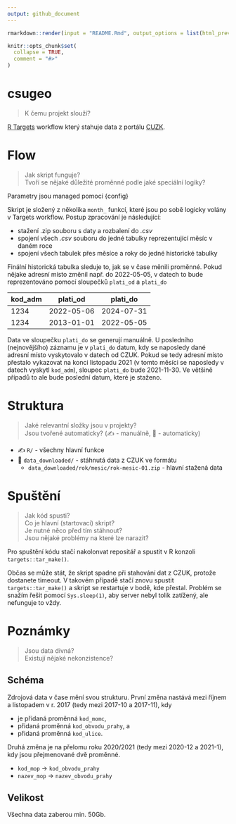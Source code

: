 ```yaml
---
output: github_document
---
```


<!-- README.md is generated from README.Rmd. Please edit that file -->

```r
rmarkdown::render(input = "README.Rmd", output_options = list(html_preview = FALSE))
```

```r
knitr::opts_chunk$set(
  collapse = TRUE,
  comment = "#>"
)
```

# csugeo

> K čemu projekt slouží?

[R Targets](https://books.ropensci.org/targets/) workflow který stahuje data z
portálu [CUZK](https://vdp.cuzk.cz/).

# Flow

> Jak skript funguje? <br/>
> Tvoří se nějaké důležité proměnné podle jaké speciální logiky? <br/>

Parametry jsou managed pomocí {config}

Skript je složený z několika `month_` funkcí, které jsou po sobě logicky volány 
v Targets workflow. Postup zpracování je následující:

- stažení .zip souboru s daty a rozbalení do *.csv*
- spojení všech *.csv* souboru do jedné tabulky reprezentující měsíc v daném roce
- spojení všech tabulek přes měsíce a roky do jedné historické tabulky

Finální historická tabulka sleduje to, jak se v čase měnili proměnné. Pokud
nějake adresní místo změnil např. do 2022-05-05, v datech to bude reprezentováno
pomocí sloupečků `plati_od` a `plati_do`

| kod_adm | plati_od   | plati_do   |
|---------|------------|------------|
| 1234    | 2022-05-06 | 2024-07-31 |
| 1234    | 2013-01-01 | 2022-05-05 |

Data ve sloupečku `plati_do` se generují manuálně. U posledního (nejnovějšího)
záznamu je v `plati_do` datum, kdy se naposledy dané adresní místo vyskytovalo
v datech od CZUK. Pokud se tedy adresní místo přestalo vykazovat na konci
listopadu 2021 (v tomto měsíci se naposledy v datech vyskytl `kod_adm`), 
sloupec `plati_do` bude 2021-11-30. Ve většině případů to ale bude poslední
datum, které je staženo.

# Struktura

> Jaké relevantní složky jsou v projekty? <br/>
> Jsou tvořené automaticky? (✍️ - manuálně, 🤖 - automaticky) <br/>

- ✍️ `R/` - všechny hlavní funkce
- 🤖 `data_downloaded/` - stáhnutá data z CZUK ve formátu
  - `data_downloaded/rok/mesic/rok-mesic-01.zip` - hlavní stažená data 

# Spuštění

> Jak kód spusti? <br/>
> Co je hlavní (startovací) skript? <br/>
> Je nutné něco před tím stáhnout? <br/>
> Jsou nějaké problémy na které lze narazit? <br/>

Pro spuštění kódu stačí nakolonvat repositář a spustit v R konzoli
`targets::tar_make()`.

Občas se může stát, že skript spadne při stahování
dat z CZUK, protože dostanete timeout. V takovém případě stačí znovu spustit
`targets::tar_make()` a skript se restartuje v bodě, kde přestal. Problém se
snažím řešit pomocí `Sys.sleep(1)`, aby server nebyl tolik zatížený, ale 
nefunguje to vždy.

# Poznámky

> Jsou data divná? <br/>
> Existují nějaké nekonzistence? <br/>

## Schéma

Zdrojová data v čase mění svou strukturu. První změna nastává mezi říjnem
a listopadem v r. 2017 (tedy mezi 2017-10 a 2017-11), kdy 

- je přidaná proměnná `kod_momc`,
- přidaná proměnná `kod_obvodu_prahy`, a
- přidaná proměnná `kod_ulice`.

Druhá změna je na přelomu roku 2020/2021 (tedy mezi 2020-12 a 2021-1), kdy
jsou přejmenované dvě proměnné.

- `kod_mop` -> `kod_obvodu_prahy`
- `nazev_mop` -> `nazev_obvodu_prahy`

## Velikost

Všechna data zaberou min. 50Gb.